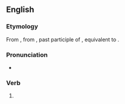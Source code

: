 {{also|over-ridden}}
==English==

===Etymology===
From {{inh|en|enm|overridden}}, from {{inh|en|ang|oferriden}}, past participle of {{m|ang|oferrīdan|t=to ride over}}, equivalent to {{prefix|en|over|ridden}}.

===Pronunciation===
* {{a|US}} {{IPA|/oʊvɚɹɪdən/|lang=en}}

===Verb===
{{head|en|verb form}}

# {{past participle of|override|lang=en|nocat=1}}
